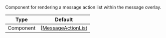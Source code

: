 Component for rendering a message action list within the message overlay.

| Type      | Default                                                                                                                                             |
| --------- | --------------------------------------------------------------------------------------------------------------------------------------------------- |
| Component | [[MessageActionList](https://github.com/GetStream/stream-chat-react-native/blob/main/package/src/components/MessageOverlay/MessageActionList.tsx) |
